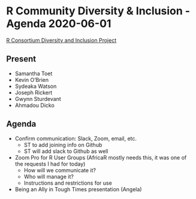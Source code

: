 # R Community Diversity & Inclusion - Agenda 2020-06-01

[R Consortium Diversity and Inclusion Project](https://www.r-consortium.org/projects/r-community-diversity-and-inclusion)

## Present

- Samantha Toet
- Kevin O'Brien
- Sydeaka Watson
- Joseph Rickert
- Gwynn Sturdevant
- Ahmadou Dicko

## Agenda

- Confirm communication: Slack, Zoom, email, etc. 
  - ST to add joining info on Github
  - ST will add slack to Github as well

- Zoom Pro for R User Groups (AfricaR mostly needs this, it was one of the requests I had for today)
  - How will we communicate it?
  - Who will manage it?
  - Instructions and restrictions for use

- Being an Ally in Tough Times presentation (Angela)
